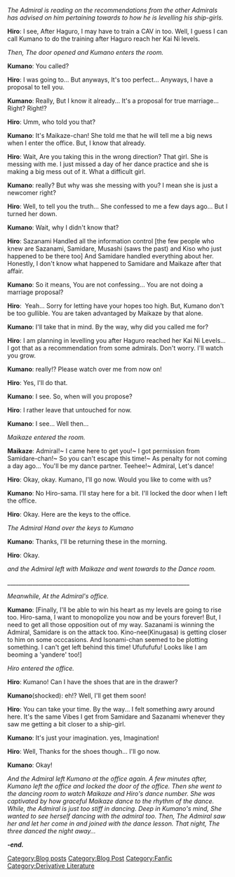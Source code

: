 ''The Admiral is reading on the recommendations from the other Admirals has advised on him pertaining towards to how he is levelling his ship-girls.''

'''Hiro''': I see, After Haguro, I may have to train a CAV in too. Well, I guess I can call Kumano to do the training after Haguro reach her Kai Ni levels.

''Then, The door opened and Kumano enters the room.''

'''Kumano''': You called?

'''Hiro''': I was going to... But anyways, It's too perfect... Anyways, I have a proposal to tell you.

'''Kumano''': Really, But I know it already... It's a proposal for true marriage... Right? Right!?

'''Hiro''': Umm, who told you that?

'''Kumano''': It's Maikaze-chan! She told me that he will tell me a big news when I enter the office. But, I know that already.

'''Hiro''': Wait, Are you taking this in the wrong direction? That girl. She is messing with me. I just missed a day of her dance practice and she is making a big mess out of it. What a difficult girl.

'''Kumano''': really? But why was she messing with you? I mean she is just a newcomer right?

'''Hiro''': Well, to tell you the truth... She confessed to me a few days ago... But I turned her down.

'''Kumano''': Wait, why I didn't know that?

'''Hiro''': Sazanami Handled all the information control [the few people who knew are Sazanami, Samidare, Musashi (saws the past) and Kiso who just happened to be there too] And Samidare handled everything about her. Honestly, I don't know what happened to Samidare and Maikaze after that affair.

'''Kumano''': So it means, You are not confessing... You are not doing a marriage proposal?

'''Hiro''':  Yeah... Sorry for letting have your hopes too high. But, Kumano don't be too gullible. You are taken advantaged by Maikaze by that alone.

'''Kumano''': I'll take that in mind. By the way, why did you called me for?

'''Hiro''': I am planning in levelling you after Haguro reached her Kai Ni Levels... I got that as a recommendation from some admirals. Don't worry. I'll watch you grow.

'''Kumano''': really!? Please watch over me from now on!

'''Hiro''': Yes, I'll do that.

'''Kumano''': I see. So, when will you propose?

'''Hiro''': I rather leave that untouched for now.

'''Kumano''': I see... Well then...



''Maikaze entered the room.''



'''Maikaze''': Admiral!~ I came here to get you!~ I got permission from Samidare-chan!~ So you can't escape this time!~ As penalty for not coming a day ago... You'll be my dance partner. Teehee!~ Admiral, Let's dance!

'''Hiro''': Okay, okay. Kumano, I'll go now. Would you like to come with us?

'''Kumano''': No Hiro-sama. I'll stay here for a bit. I'll locked the door when I left the office.

'''Hiro''': Okay. Here are the keys to the office.

''The Admiral Hand over the keys to Kumano''

'''Kumano''': Thanks, I'll be returning these in the morning.

'''Hiro''': Okay.

''and the Admiral left with Maikaze and went towards to the Dance room.''

_________________________________________________________________

''Meanwhile, At the Admiral's office.''

'''Kumano''': [Finally, I'll be able to win his heart as my levels are going to rise too. Hiro-sama, I want to monopolize you now and be yours forever! But, I need to get all those opposition out of my way. Sazanami is winning the Admiral, Samidare is on the attack too. Kino-nee(Kinugasa) is getting closer to him on some occcasions. And Isonami-chan seemed to be plotting something. I can't get left behind this time! Ufufufufu! Looks like I am beoming a 'yandere' too!]

''Hiro entered the office.''

'''Hiro''': Kumano! Can I have the shoes that are in the drawer?

'''Kumano '''(shocked): eh!? Well, I'll get them soon!

'''Hiro''': You can take your time. By the way... I felt something awry around here. It's the same Vibes I get from Samidare and Sazanami whenever they saw me getting a bit closer to a ship-girl.

'''Kumano''': It's just your imagination. yes, Imagination!

'''Hiro''': Well, Thanks for the shoes though... I'll go now.

'''Kumano''': Okay!



''And the Admiral left Kumano at the office again. A few minutes after, Kumano left the office and locked the door of the office. Then she went to the dancing room to watch Maikaze and Hiro's dance number. She was captivated by how graceful Maikaze dance to the rhythm of the dance. While, the Admiral is just too stiff in dancing. Deep in Kumano's mind, She wanted to see herself dancing with the admiral too. Then, The Admiral saw her and let her come in and joined with the dance lesson. That night, The three danced the night away...''

'''''-end.'''''
[[Category:Blog posts]]
[[Category:Blog Post]]
[[Category:Fanfic]]
[[Category:Derivative Literature]]